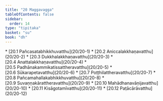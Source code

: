 ```yaml
---
title: "20 Maggavagga"
tableOfContents: false
sidebar:
  order: 14
type: "tipitaka"
basket: "su"
book: "dh"
---
```



<DynamicBreadcrumb />



<TableOfContents book="dh" section="20">
* [20.1 Pañcasatabhikkhuvatthu](20/20-1)
* [20.2 Aniccalakkhaṇavatthu](20/20-2)
* [20.3 Dukkhalakkhaṇavatthu](20/20-3)
* [20.4 Anattalakkhaṇavatthu](20/20-4)
* [20.5 Padhānakammikatissattheravatthu](20/20-5)
* [20.6 Sūkarapetavatthu](20/20-6)
* [20.7 Poṭṭhilattheravatthu](20/20-7)
* [20.8 Pañcamahallakabhikkhuvatthu](20/20-8)
* [20.9 Suvaṇṇakārattheravatthu](20/20-9)
* [20.10 Mahādhanavāṇijavatthu](20/20-10)
* [20.11 Kisāgotamīvatthu](20/20-11)
* [20.12 Paṭācārāvatthu](20/20-12)
</TableOfContents>
